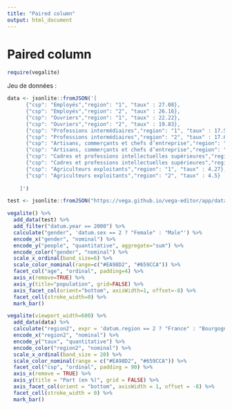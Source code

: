 ```yaml
---
title: "Paired column"
output: html_document
---
```


# Paired column


```r
require(vegalite)
```


Jeu de données :
```r
data <- jsonlite::fromJSON('[
      {"csp": "Employés","region": "1", "taux" : 27.08},
      {"csp": "Employés","region": "2", "taux" : 26.16},
      {"csp": "Ouvriers","region": "1", "taux" : 22.22},
      {"csp": "Ouvriers","region": "2", "taux" : 19.83},
      {"csp": "Professions intermédiaires","region": "1", "taux" : 17.59},
      {"csp": "Professions intermédiaires","region": "2", "taux" : 17.69},
      {"csp": "Artisans, commerçants et chefs d’entreprise","region": "1", "taux" : 17.32},
      {"csp": "Artisans, commerçants et chefs d’entreprise","region": "2", "taux" : 16.67},
      {"csp": "Cadres et professions intellectuelles supérieures","region": "1", "taux" : 11.52},
      {"csp": "Cadres et professions intellectuelles supérieures","region": "2", "taux" : 15.15},
      {"csp": "Agriculteurs exploitants","region": "1", "taux" : 4.27},
      {"csp": "Agriculteurs exploitants","region": "2", "taux" : 4.5}
      
    ]')
```

```r

test <- jsonlite::fromJSON("https://vega.github.io/vega-editor/app/data/population.json")

vegalite() %>%
  add_data(test) %>%
  add_filter("datum.year == 2000") %>%
  calculate("gender", 'datum.sex == 2 ? "Female" : "Male"') %>%
  encode_x("gender", "nominal") %>%
  encode_y("people", "quantitative", aggregate="sum") %>%
  encode_color("gender", "nominal") %>%
  scale_x_ordinal(band_size=6) %>%
  scale_color_nominal(range=c("#EA98D2", "#659CCA")) %>%
  facet_col("age", "ordinal", padding=4) %>%
  axis_x(remove=TRUE) %>%
  axis_y(title="population", grid=FALSE) %>%
  axis_facet_col(orient="bottom", axisWidth=1, offset=-8) %>%
  facet_cell(stroke_width=0) %>%
  mark_bar()
```

```r
vegalite(viewport_width=600) %>%
  add_data(data) %>%
  calculate("region2", expr = 'datum.region == 2 ? "France" : "Bourgogne-Franche-Comté"') %>%
  encode_x("region2", "nominal") %>%         
  encode_y("taux", "quantitative") %>%  
  encode_color("region2", "nominal") %>%
  scale_x_ordinal(band_size = 20) %>%
  scale_color_nominal(range = c("#EA98D2", "#659CCA")) %>%
  facet_col("csp", "ordinal", padding = 90) %>%
  axis_x(remove = TRUE) %>%
  axis_y(title = "Part (en %)", grid = FALSE) %>%
  axis_facet_col(orient = "bottom", axisWidth = 1, offset = -8) %>%
  facet_cell(stroke_width = 0) %>%
  mark_bar()                               
```
